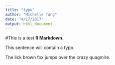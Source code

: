 ```yaml
---
title: "typo"
author: "Michelle Tang"
date: "4/17/2017"
output: html_document
---
```

#This is a test **R Markdown**.

This sentence will contain a typo.

The lick brown fox jumps over the crazy quagmire.

